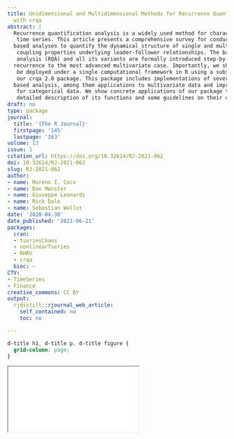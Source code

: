 ```yaml
---
title: Unidimensional and Multidimensional Methods for Recurrence Quantification Analysis
  with crqa
abstract: |
  Recurrence quantification analysis is a widely used method for characterizing patterns in
   time series. This article presents a comprehensive survey for conducting a wide range of recurrence
  based analyses to quantify the dynamical structure of single and multivariate time series and capture
   coupling properties underlying leader-follower relationships. The basics of recurrence quantification
   analysis (RQA) and all its variants are formally introduced step-by-step from the simplest auto
  recurrence to the most advanced multivariate case. Importantly, we show how such RQA methods can
   be deployed under a single computational framework in R using a substantially renewed version of
   our crqa 2.0 package. This package includes implementations of several recent advances in recurrence
  based analysis, among them applications to multivariate data and improved entropy calculations
   for categorical data. We show concrete applications of our package to example data, together with a
   detailed description of its functions and some guidelines on their usage.
draft: no
type: package
journal:
  title: '{The R Journal}'
  firstpage: '145'
  lastpage: '163'
volume: 13
issue: 1
citation_url: https://doi.org/10.32614/RJ-2021-062
doi: 10.32614/RJ-2021-062
slug: RJ-2021-062
author:
- name: Moreno I. Coco
- name: Dan Mønster
- name: Giuseppe Leonardi
- name: Rick Dale
- name: Sebastian Wallot
date: '2020-04-30'
date_published: '2021-06-21'
packages:
  cran:
  - tseriesChaos
  - nonlinearTseries
  - RHRV
  - crqa
  bioc: ~
CTV:
- TimeSeries
- Finance
creative_commons: CC BY
output:
  rjdistill::rjournal_web_article:
    self_contained: no
    toc: no

---
```


```css
d-title h1, d-title p, d-title figure {
  grid-column: page;
}
```

<div class="l-page">
  <object data="RJ-2021-062.pdf" type="application/pdf" style="height:955px;width:100%">
    <iframe src="RJ-2021-062.pdf"></iframe>
  </object>
</div>
